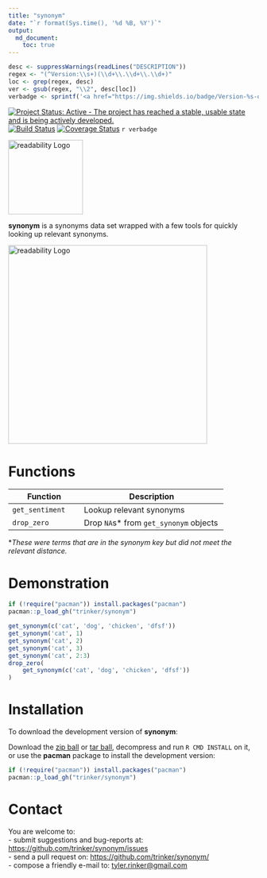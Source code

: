 ```yaml
---
title: "synonym"
date: "`r format(Sys.time(), '%d %B, %Y')`"
output:
  md_document:
    toc: true      
---
```


```r
desc <- suppressWarnings(readLines("DESCRIPTION"))
regex <- "(^Version:\\s+)(\\d+\\.\\d+\\.\\d+)"
loc <- grep(regex, desc)
ver <- gsub(regex, "\\2", desc[loc])
verbadge <- sprintf('<a href="https://img.shields.io/badge/Version-%s-orange.svg"><img src="https://img.shields.io/badge/Version-%s-orange.svg" alt="Version"/></a></p>', ver, ver)
````

[![Project Status: Active - The project has reached a stable, usable state and is being actively developed.](http://www.repostatus.org/badges/0.1.0/active.svg)](http://www.repostatus.org/#active)
[![Build Status](https://travis-ci.org/trinker/synonym.svg?branch=master)](https://travis-ci.org/trinker/synonym)
[![Coverage Status](https://coveralls.io/repos/trinker/synonym/badge.svg?branch=master)](https://coveralls.io/r/trinker/synonym?branch=master)
`r verbadge`

<img src="inst/synonym_logo/r_synonym.png" width="150" alt="readability Logo">  

**synonym** is a synonyms data set wrapped with a few tools for quickly looking up relevant synonyms.

<img src="inst/synonym_logo/synonym_humor.png" width="400" alt="readability Logo">  

# Functions

| Function         |  Description                      |
|------------------|-----------------------------------|
| `get_sentiment`  | Lookup relevant synonyms          |
| `drop_zero`      | Drop `NA`s\* from `get_synonym` objects                    |

\**These were terms that are in the synonym key but did not meet the relevant distance.*


# Demonstration

```r
if (!require("pacman")) install.packages("pacman")
pacman::p_load_gh("trinker/synonym")

get_synonym(c('cat', 'dog', 'chicken', 'dfsf'))
get_synonym('cat', 1)
get_synonym('cat', 2)
get_synonym('cat', 3)
get_synonym('cat', 2:3)
drop_zero(
    get_synonym(c('cat', 'dog', 'chicken', 'dfsf'))
)

```


# Installation

To download the development version of **synonym**:

Download the [zip ball](https://github.com/trinker/synonym/zipball/master) or [tar ball](https://github.com/trinker/synonym/tarball/master), decompress and run `R CMD INSTALL` on it, or use the **pacman** package to install the development version:

```r
if (!require("pacman")) install.packages("pacman")
pacman::p_load_gh("trinker/synonym")
```

# Contact

You are welcome to:    
- submit suggestions and bug-reports at: <https://github.com/trinker/synonym/issues>    
- send a pull request on: <https://github.com/trinker/synonym/>    
- compose a friendly e-mail to: <tyler.rinker@gmail.com>    
